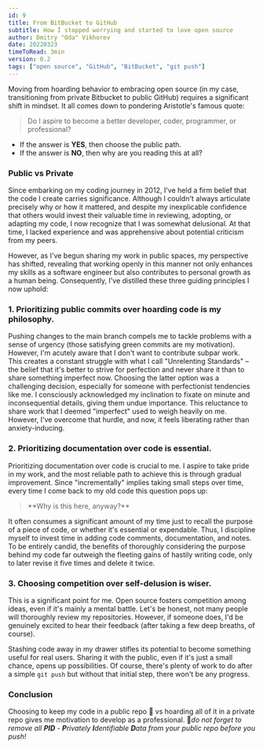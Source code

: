 ```yaml
---
id: 9
title: From BitBucket to GitHub
subtitle: How I stopped worrying and started to love open source
author: Dmitry "Oda" Vikhorev 
date: 20220323
timeToRead: 3min
version: 0.2
tags: ["open source", "GitHub", "BitBucket", "git push"]
---
```


<TLDR>
Moving from hoarding behavior to embracing open source (in my case, transitioning from private Bitbucket to public GitHub) requires a significant shift in mindset. It all comes down to pondering Aristotle's famous quote:

<Blockquote className="pb--3rem" cite="- Aristotel">
  Do I aspire to become a better developer, coder, programmer, or professional?
</Blockquote>

- If the answer is **YES**, then choose the public path.
- If the answer is **NO**, then why are you reading this at all?
</TLDR>

### Public vs Private
Since embarking on my coding journey in 2012, I've held a firm belief that the code I create carries significance. Although I couldn't always articulate precisely why or how it mattered, and despite my inexplicable confidence that others would invest their valuable time in reviewing, adopting, or adapting my code, I now recognize that I was somewhat delusional. At that time, I lacked experience and was apprehensive about potential criticism from my peers.
<PB8/>

However, as I've begun sharing my work in public spaces, my perspective has shifted, revealing that working openly in this manner not only enhances my skills as a software engineer but also contributes to personal growth as a human being. Consequently, I've distilled these three guiding principles I now uphold:
<PB8/>

### 1. Prioritizing public commits over hoarding code is my philosophy.
Pushing changes to the main branch compels me to tackle problems with a sense of urgency (those satisfying green commits are my motivation). However, I'm acutely aware that I don't want to contribute subpar work. This creates a constant struggle with what I call "Unrelenting Standards" – the belief that it's better to strive for perfection and never share it than to share something imperfect now.
<PB4/>
Choosing the latter option was a challenging decision, especially for someone with perfectionist tendencies like me. I consciously acknowledged my inclination to fixate on minute and inconsequential details, giving them undue importance. This reluctance to share work that I deemed "imperfect" used to weigh heavily on me. However, I've overcome that hurdle, and now, it feels liberating rather than anxiety-inducing.
<PB8/>

### 2. Prioritizing documentation over code is essential.

Prioritizing documentation over code is crucial to me. I aspire to take pride in my work, and the most reliable path to achieve this is through gradual improvement. Since "incrementally" implies taking small steps over time, every time I come back to my old code this question pops up:
<Blockquote className="" cite="- everyone">
**Why is this here, anyway?**
</Blockquote>
<PB4/>

It often consumes a significant amount of my time just to recall the purpose of a piece of code, or whether it's essential or expendable. Thus, I discipline myself to invest time in adding code comments, documentation, and notes. 
<PB8/>
To be entirely candid, the benefits of thoroughly considering the purpose behind my code far outweigh the fleeting gains of hastily writing code, only to later revise it five times and delete it twice.
<PB8/>
              
### 3. Choosing competition over self-delusion is wiser.

This is a significant point for me. Open source fosters competition among ideas, even if it's mainly a mental battle. Let's be honest, not many people will thoroughly review my repositories. However, if someone does, I'd be genuinely excited to hear their feedback (after taking a few deep breaths, of course).
<PB8/>

Stashing code away in my drawer stifles its potential to become something useful for real users. Sharing it with the public, even if it's just a small chance, opens up possibilities. Of course, there's plenty of work to do after a simple <Code>git push</Code> but without that initial step, there won't be any progress. 
<PB8/>

### Conclusion
Choosing to keep my code in a public repo 🍉 vs hoarding all of it in a private repo gives me motivation to develop
as a professional.
<PB8/>
🍉*do not forget to remove all **PID** - **P**rivately **I**dentifiable **D**ata from your
public repo before you push!* 
